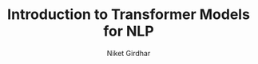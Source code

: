 ---
  title: Introduction to Transformer Models for NLP
  By: LinkedIn Learning
  image: /images/certificates/transformer.png
  author: 'Niket Girdhar'
  publishedAt: '2025-07-21'
  skills: ["NLP", "Transfer Learning", "BERT", "GPT", "T5", "ViT"]
  credential: https://www.linkedin.com/learning/certificates/f673368426fb5e10e09bf85398a0ebf9f2012079baa9fe0f5e7d04cf382fec22?trk=share_certificate
---